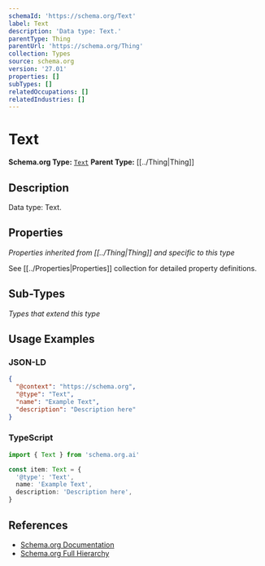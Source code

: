 ```yaml
---
schemaId: 'https://schema.org/Text'
label: Text
description: 'Data type: Text.'
parentType: Thing
parentUrl: 'https://schema.org/Thing'
collection: Types
source: schema.org
version: '27.01'
properties: []
subTypes: []
relatedOccupations: []
relatedIndustries: []
---
```

# Text

**Schema.org Type:** [`Text`](https://schema.org/Text)
**Parent Type:** [[../Thing|Thing]]

## Description

Data type: Text.

## Properties

*Properties inherited from [[../Thing|Thing]] and specific to this type*

See [[../Properties|Properties]] collection for detailed property definitions.

## Sub-Types

*Types that extend this type*

## Usage Examples

### JSON-LD

```json
{
  "@context": "https://schema.org",
  "@type": "Text",
  "name": "Example Text",
  "description": "Description here"
}
```

### TypeScript

```typescript
import { Text } from 'schema.org.ai'

const item: Text = {
  '@type': 'Text',
  name: 'Example Text',
  description: 'Description here',
}
```

## References

- [Schema.org Documentation](https://schema.org/Text)
- [Schema.org Full Hierarchy](https://schema.org/docs/full.html)
